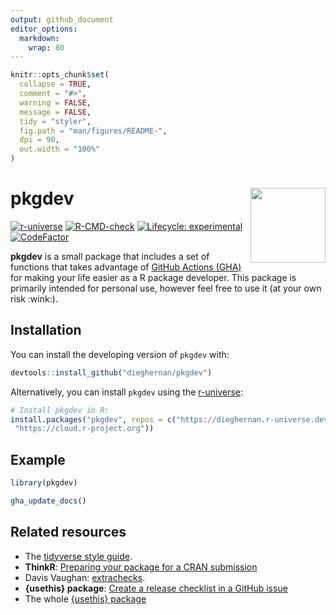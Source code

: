 ```yaml
---
output: github_document
editor_options: 
  markdown: 
    wrap: 80
---
```


<!-- README.md is generated from README.Rmd. Please edit that file -->

```r
knitr::opts_chunk$set(
  collapse = TRUE,
  comment = "#>",
  warning = FALSE,
  message = FALSE,
  tidy = "styler",
  fig.path = "man/figures/README-",
  dpi = 90,
  out.width = "100%"
)
```

# pkgdev <img src="man/figures/logo.png" align="right" width="120"/>

<!-- badges: start -->

[![r-universe](https://dieghernan.r-universe.dev/badges/pkgdev)](https://dieghernan.r-universe.dev/)
[![R-CMD-check](https://github.com/dieghernan/pkgdev/actions/workflows/check-full.yaml/badge.svg)](https://github.com/dieghernan/pkgdev/actions/workflows/check-full.yaml)
[![Lifecycle:
experimental](https://img.shields.io/badge/lifecycle-experimental-orange.svg)](https://lifecycle.r-lib.org/articles/stages.html#experimental)
[![CodeFactor](https://www.codefactor.io/repository/github/dieghernan/pkgdev/badge)](https://www.codefactor.io/repository/github/dieghernan/pkgdev)

<!-- badges: end -->

**pkgdev** is a small package that includes a set of functions that takes
advantage of [GitHub Actions (GHA)](https://github.com/features/actions) for
making your life easier as a R package developer. This package is primarily
intended for personal use, however feel free to use it (at your own risk
:wink:).

## Installation

You can install the developing version of `pkgdev` with:

```r
devtools::install_github("dieghernan/pkgdev")
```

Alternatively, you can install `pkgdev` using the
[r-universe](https://dieghernan.r-universe.dev/pkgdev):

```r
# Install pkgdev in R:
install.packages("pkgdev", repos = c("https://dieghernan.r-universe.dev",
 "https://cloud.r-project.org"))
```

## Example

```r
library(pkgdev)

gha_update_docs()
```

## Related resources

-   The [tidyverse style guide](https://style.tidyverse.org/).
-   **ThinkR**: [Preparing your package for a CRAN
    submission](https://github.com/ThinkR-open/prepare-for-cran)
-   Davis Vaughan: [extrachecks](https://github.com/DavisVaughan/extrachecks).
-   **{usethis} package**: [Create a release checklist in a GitHub
    issue](https://usethis.r-lib.org/reference/use_release_issue.html)
-   The whole [{usethis} package](https://usethis.r-lib.org)

